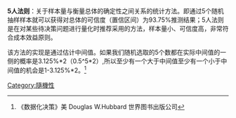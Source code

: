 {{multiple issues|
{{expand|time=2014-09-30T10:13:09+00:00}}
{{expert|time=2014-09-30T10:13:09+00:00}}
{{refimprove|time=2014-09-30T10:13:09+00:00}}
}}
'''5人法则'''：关于样本量与衡量总体的确定性之间关系的统计方法。即通过5个随机抽样样本就可以获得对总体的可信度（置信区间）为93.75%推测结果；5人法则是在对某些待决策问题进行量化时推荐采用的方法，样本量小、可信度高，非常符合成本效益原则。

该方法的实现是通过估计中间值。如果我们随机选取的5个数都在实际中间值的一侧的概率是3.125%*2（0.5^5*2）,所以至少有一个大于中间值至少有一个小于中间值的机会是1-3.125%*2。<ref>《数据化决策》美 Douglas W.Hubbard 世界图书出版公司</ref>

[[Category:隨機性|Category:隨機性]]